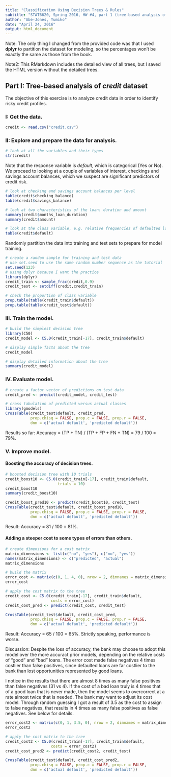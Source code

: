 ```yaml
---
title: "Classification Using Decision Trees & Rules"
subtitle: "STAT6620, Spring 2016, HW #4, part 1 (tree-based analysis of credit data"
author: "Abe-Jones, Yumiko"
date: "April 24, 2016"
output: html_document
---
```

Note: The only thing I changed from the provided code was that I used **dplyr** to partition the dataset for modeling, so the percentages won't be exactly the same as those from the book.

Note2: This RMarkdown includes the detailed view of all trees, but I saved the HTML version without the detailed trees. 

## Part I: Tree-based analysis of *credit* dataset
The objective of this exercise is to analyze credit data in order to identify risky credit profiles.

### I: Get the data.
```r
credit <- read.csv("credit.csv")
```
### II: Explore and prepare the data for analysis.
```r
# look at all the variables and their types
str(credit)
```
Note that the response variable is *default*, which is categorical (Yes or No). We proceed to looking at a couple of variables of interest, checkings and savings account balances, which we suspect are significant predictors of credit risk.
```r
# look at checking and savings account balances per level
table(credit$checking_balance)
table(credit$savings_balance)

# look at two characteristics of the loan: duration and amount
summary(credit$months_loan_duration)
summary(credit$amount)

# look at the class variable, e.g. relative frequencies of defaulted loans
table(credit$default)

```
Randomly partition the data into training and test sets to prepare for model training.
```r
# create a random sample for training and test data
# use set.seed to use the same random number sequence as the tutorial
set.seed(123)
# using dplyr because I want the practice
library(dplyr)
credit_train <- sample_frac(credit,0.9)
credit_test <- setdiff(credit,credit_train)

# check the proportion of class variable
prop.table(table(credit_train$default))
prop.table(table(credit_test$default))
```
### III. Train the model.
```r
# build the simplest decision tree
library(C50)
credit_model <- C5.0(credit_train[-17], credit_train$default)

# display simple facts about the tree
credit_model

# display detailed information about the tree
summary(credit_model)
```
### IV. Evaluate model.
```r
# create a factor vector of predictions on test data
credit_pred <- predict(credit_model, credit_test)

# cross tabulation of predicted versus actual classes
library(gmodels)
CrossTable(credit_test$default, credit_pred,
           prop.chisq = FALSE, prop.c = FALSE, prop.r = FALSE,
           dnn = c('actual default', 'predicted default'))
```
Results so far:
Accuracy = (TP + TN) / (TP + FP + FN + TN) = 79 / 100 = 79%.

### V. Improve model.

#### Boosting the accuracy of decision trees.
```r
# boosted decision tree with 10 trials
credit_boost10 <- C5.0(credit_train[-17], credit_train$default,
                       trials = 10)
credit_boost10
summary(credit_boost10)

credit_boost_pred10 <- predict(credit_boost10, credit_test)
CrossTable(credit_test$default, credit_boost_pred10,
           prop.chisq = FALSE, prop.c = FALSE, prop.r = FALSE,
           dnn = c('actual default', 'predicted default'))
```
Result: Accuracy = 81 / 100 = 81%. 

#### Adding a steeper cost to some types of errors than others.
```r
# create dimensions for a cost matrix
matrix_dimensions <- list(c("no", "yes"), c("no", "yes"))
names(matrix_dimensions) <- c("predicted", "actual")
matrix_dimensions

# build the matrix
error_cost <- matrix(c(0, 1, 4, 0), nrow = 2, dimnames = matrix_dimensions)
error_cost

# apply the cost matrix to the tree
credit_cost <- C5.0(credit_train[-17], credit_train$default,
                    costs = error_cost)
credit_cost_pred <- predict(credit_cost, credit_test)

CrossTable(credit_test$default, credit_cost_pred,
           prop.chisq = FALSE, prop.c = FALSE, prop.r = FALSE,
           dnn = c('actual default', 'predicted default'))
```
Result: Accuracy = 65 / 100 = 65%. Strictly speaking, performance is worse.

Discussion: 
Despite the loss of accuracy, the bank may choose to adopt this model over the more accuract prior models, depending on the relative costs of "good" and "bad" loans. The error cost made false negatives 4 times costlier than false positives, since defaulted loans are far costlier to the bank than lost opportunities represented by good loans.

I notice in the results that there are almost 8 times as many false positives than false negatives (31 vs 4). If the cost of a bad loan truly is 4 times that of a good loan that is never made, then the model seems to overcorrect at a rate almost twice that is needed. The bank may want to adjust its cost model. Through random guessing I got a result of 3.5 as the cost to assign to false negatives, that results in 4 times as many false positives as false negatives. See below for details.
```r
error_cost2 <- matrix(c(0, 1, 3.5, 0), nrow = 2, dimnames = matrix_dimensions)
error_cost2

# apply the cost matrix to the tree
credit_cost2 <- C5.0(credit_train[-17], credit_train$default,
                    costs = error_cost2)
credit_cost_pred2 <- predict(credit_cost2, credit_test)

CrossTable(credit_test$default, credit_cost_pred2,
           prop.chisq = FALSE, prop.c = FALSE, prop.r = FALSE,
           dnn = c('actual default', 'predicted default'))
```

